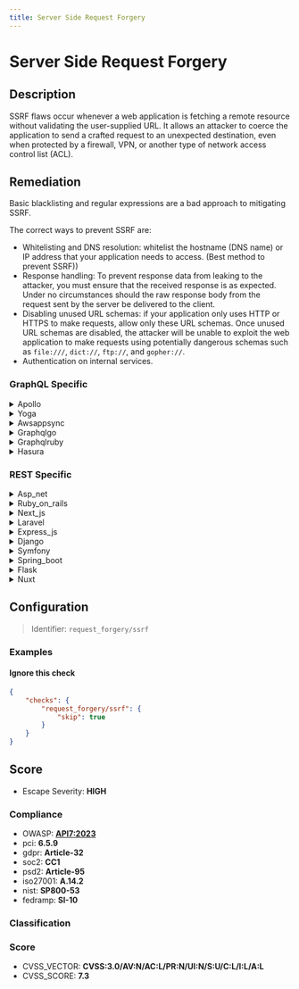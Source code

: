 ```yaml
---
title: Server Side Request Forgery
---
```


# Server Side Request Forgery

## Description

SSRF flaws occur whenever a web application is fetching a remote resource without validating the user-supplied URL.
It allows an attacker to coerce the application to send a crafted request to an unexpected destination, even when protected by a firewall, VPN, or another type of network access control list (ACL).


## Remediation

Basic blacklisting and regular expressions are a bad approach to mitigating SSRF.

The correct ways to prevent SSRF are:
- Whitelisting and DNS resolution: whitelist the hostname (DNS name) or IP address that your application needs to access. (Best method to prevent SSRF))
- Response handling: To prevent response data from leaking to the attacker, you must ensure that the received response is as expected. Under no circumstances should the raw response body from the request sent by the server be delivered to the client.
- Disabling unused URL schemas: if your application only uses HTTP or HTTPS to make requests, allow only these URL schemas. Once unused URL schemas are disabled, the attacker will be unable to exploit the web application to make requests using potentially dangerous schemas such as `file:///`, `dict://`, `ftp://`, and `gopher://`.
- Authentication on internal services.



### GraphQL Specific

<details>
    <summary>Apollo</summary>

To mitigate Server Side Request Forgery (SSRF) in the Apollo framework engine, ensure that any user-supplied URLs are validated against a strict whitelist of allowed domains and protocols. Implement proper input validation and sanitization to reject malicious or unexpected input. Additionally, consider using a server-side proxy with an allowlist to restrict outbound traffic to trusted destinations only. Employ least privilege principles by restricting the server's network access, and regularly audit and monitor outgoing requests to detect and respond to any SSRF attempts.

</details>

<details>
    <summary>Yoga</summary>

To mitigate Server Side Request Forgery (SSRF) in the Yoga framework engine, ensure that any functionality allowing for URL fetching is restricted to trusted domains. Implement strict input validation, whitelist allowable protocols and domains, and consider using a server-side proxy with an allowlist to further restrict outbound requests. Additionally, avoid disclosing sensitive information in error messages and regularly audit your code for potential SSRF vulnerabilities.

</details>

<details>
    <summary>Awsappsync</summary>

To mitigate Server Side Request Forgery (SSRF) in AWS AppSync, ensure that your resolvers do not accept arbitrary URLs from client-side input for data fetching. Implement strict input validation to accept only well-defined, whitelisted external endpoints. Use AWS IAM roles and policies to enforce least privilege access, and consider using VPC endpoints for services to keep traffic within the AWS network. Regularly review and update your security groups and network ACLs to restrict outbound traffic. Additionally, enable logging and monitoring to detect and respond to any SSRF attempts promptly.

</details>

<details>
    <summary>Graphqlgo</summary>

To mitigate Server Side Request Forgery (SSRF) in a GraphQL Go framework engine, validate and sanitize all user-supplied URLs and inputs. Implement strict allowlists for external services that can be accessed, and use a dedicated HTTP client with limited permissions. Additionally, consider employing network-level controls to restrict outbound traffic to trusted endpoints only.

</details>

<details>
    <summary>Graphqlruby</summary>

To mitigate Server Side Request Forgery (SSRF) in a GraphQL Ruby framework, ensure that any user-supplied URLs or input used in network requests are validated against a whitelist of allowed domains and protocols. Additionally, employ least privilege by restricting the server's network access to only necessary external services, and consider using a dedicated library or service for fetching URLs that has built-in SSRF protection. Regularly review and update the whitelist and security policies to adapt to new threats.

</details>

<details>
    <summary>Hasura</summary>

To mitigate Server Side Request Forgery (SSRF) in Hasura, ensure that any user-supplied URLs for webhooks or remote schemas are validated against a whitelist of allowed domains and protocols. Additionally, employ network policies to restrict the Hasura engine's outbound traffic to known safe destinations, and consider using a server-side proxy to handle external requests, which can provide an additional layer of filtering and access control.

</details>


### REST Specific

<details>
    <summary>Asp_net</summary>

To mitigate SSRF vulnerabilities in ASP.NET applications, validate all user-supplied URLs to ensure they point to allowed destinations. Implement a whitelist of approved services and reject any requests not matching the criteria. Additionally, use built-in .NET classes such as 'HttpClient' with proper URL validation, and avoid concatenating user input in URLs. Employ least privilege principles by restricting the server's ability to make outbound requests to only necessary services and ports.

</details>

<details>
    <summary>Ruby_on_rails</summary>

In Ruby on Rails, mitigate SSRF by validating and sanitizing user input, ensuring URLs are from an allowed list of hosts and schemes. Employ the 'uri' standard library to parse and validate URLs, and consider using a dedicated gem like 'ssrf_filter' for enhanced protection. Additionally, apply network-level controls to restrict outbound traffic to trusted destinations.

</details>

<details>
    <summary>Next_js</summary>

In Next.js applications, mitigate SSRF by validating and sanitizing all user inputs, implementing strict URL allowlists, and using built-in server-side functions like `fetch` with caution. Ensure that any URLs constructed from user inputs are checked against a predetermined list of allowed destinations. Additionally, consider using network-level controls to restrict the server's ability to initiate requests to untrusted hosts.

</details>

<details>
    <summary>Laravel</summary>

In Laravel, mitigate SSRF by validating and sanitizing all user inputs, especially URL parameters. Use Laravel's built-in validation rules, such as 'url' or custom regex patterns, to ensure only allowed URLs are processed. Additionally, restrict outgoing requests to a predefined list of trusted domains and employ the 'GuzzleHttp' client with caution, setting appropriate timeouts and redirect limits.

</details>

<details>
    <summary>Express_js</summary>

To mitigate SSRF vulnerabilities in an Express.js application, ensure that all user-supplied URLs are validated against a whitelist of allowed domains and paths. Implement strict input validation, use a dedicated library for URL parsing, and avoid passing user-controlled data to networking functions. Additionally, consider using a server-side proxy with an allowlist to restrict outbound traffic to trusted destinations only.

</details>

<details>
    <summary>Django</summary>

In Django, to mitigate Server Side Request Forgery (SSRF) vulnerabilities, ensure that any function making external requests validates and sanitizes the URLs provided by users. Use Django's URLValidator for initial validation. Additionally, restrict the outgoing requests to a predefined whitelist of allowed domains and schemes, and consider implementing network-level firewall rules that limit the destinations your application can interact with. Always apply the principle of least privilege, granting minimal access necessary for the application to function.

</details>

<details>
    <summary>Symfony</summary>

In Symfony, to mitigate Server Side Request Forgery (SSRF) vulnerabilities, ensure that any functionality allowing users to supply URLs for fetching resources implements strict input validation. Use Symfony's built-in validation constraints to whitelist allowed protocols and domains, and avoid disclosing sensitive information through error messages. Additionally, consider using the HttpClient component with a preconfigured base URI and limited permissions to further restrict outbound requests to trusted destinations.

</details>

<details>
    <summary>Spring_boot</summary>

In Spring Boot applications, to mitigate SSRF vulnerabilities, validate and sanitize all user-supplied URLs before using them to initiate a request. Implement a strict allowlist of allowed domains and schemes, and use a dedicated library for URL parsing to avoid bypasses. Additionally, configure your HTTP client to resolve DNS names using a trusted server and to disallow interactions with internal network resources.

</details>

<details>
    <summary>Flask</summary>

To mitigate SSRF vulnerabilities in a Flask application, ensure that any user-supplied URLs are validated against a whitelist of allowed domains and schemes. Additionally, use the 'requests' library with caution, setting a timeout and explicitly disabling redirects. Employ network-level controls to restrict outbound traffic to trusted services, and consider using a server-side proxy to handle external requests. Always apply the principle of least privilege to minimize the potential impact of an SSRF attack.

</details>

<details>
    <summary>Nuxt</summary>

In Nuxt.js applications, to mitigate SSRF vulnerabilities, ensure that all user-supplied URLs are validated against a strict whitelist of allowed domains and protocols. Additionally, employ server-side input validation to reject malformed URLs and unexpected input. Use built-in Nuxt.js or server features to set timeouts and limit redirects on outgoing requests. Avoid disclosing sensitive information through error messages and consider implementing a proxy to handle outgoing requests, which can provide an additional layer of control and monitoring.

</details>

## Configuration

> Identifier: `request_forgery/ssrf`



### Examples



#### Ignore this check

```json
{
    "checks": {
        "request_forgery/ssrf": {
            "skip": true
        }
    }
}
```




## Score

- Escape Severity: **<span className="high-severity">HIGH</span>**

### Compliance

- OWASP: **[API7:2023](https://github.com/OWASP/API-Security/blob/master/editions/2023/en/0xa7-server-side-request-forgery.md)**
- pci: **6.5.9**
- gdpr: **Article-32**
- soc2: **CC1**
- psd2: **Article-95**
- iso27001: **A.14.2**
- nist: **SP800-53**
- fedramp: **SI-10**

### Classification






### Score

- CVSS_VECTOR: **CVSS:3.0/AV:N/AC:L/PR:N/UI:N/S:U/C:L/I:L/A:L**
- CVSS_SCORE: **7.3**

